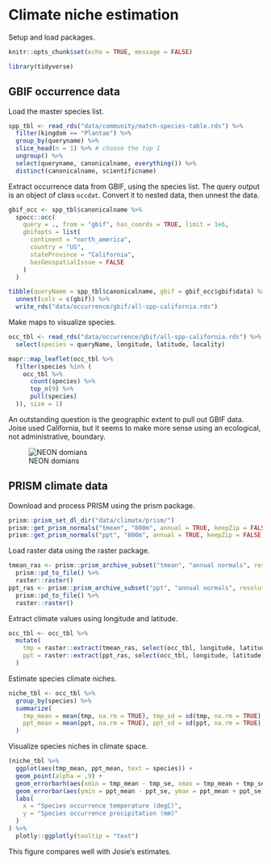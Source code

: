 # Climate niche estimation

Setup and load packages.

```r
knitr::opts_chunk$set(echo = TRUE, message = FALSE)
```

```r
library(tidyverse)
```

## GBIF occurrence data

Load the master species list.

```r
spp_tbl <- read_rds("data/community/match-species-table.rds") %>%
  filter(kingdom == "Plantae") %>%
  group_by(queryname) %>%
  slice_head(n = 1) %>% # choose the top 1
  ungroup() %>%
  select(queryname, canonicalname, everything()) %>%
  distinct(canonicalname, scientificname)
```

Extract occurrence data from GBIF, using the species list. The query output is an object of class `occdat`. Convert it to nested data, then unnest the data.

```r
gbif_occ <- spp_tbl$canonicalname %>%
  spocc::occ(
    query = ., from = "gbif", has_coords = TRUE, limit = 1e6,
    gbifopts = list(
      continent = "north_america",
      country = "US",
      stateProvince = "California",
      hasGeospatialIssue = FALSE
    )
  )

tibble(queryName = spp_tbl$canonicalname, gbif = gbif_occ$gbif$data) %>%
  unnest(cols = c(gbif)) %>%
  write_rds("data/occurrence/gbif/all-spp-california.rds")
```

Make maps to visualize species.

```r
occ_tbl <- read_rds("data/occurrence/gbif/all-spp-california.rds") %>%
  select(species = queryName, longitude, latitude, locality)
```

```r
mapr::map_leaflet(occ_tbl %>%
  filter(species %in% (
    occ_tbl %>%
      count(species) %>%
      top_n(9) %>%
      pull(species)
  )), size = 1)
```

An outstanding question is the geographic extent to pull out GBIF data. Joise used California, but it seems to make more sense using an ecological, not administrative, boundary.

![NEON domians](images/neon-domains.png)

## PRISM climate data

Download and process PRISM using the prism package.

```r
prism::prism_set_dl_dir("data/climate/prism/")
prism::get_prism_normals("tmean", "800m", annual = TRUE, keepZip = FALSE)
prism::get_prism_normals("ppt", "800m", annual = TRUE, keepZip = FALSE)
```

Load raster data using the raster package.

```r
tmean_ras <- prism::prism_archive_subset("tmean", "annual normals", resolution = "800m") %>%
  prism::pd_to_file() %>%
  raster::raster()
ppt_ras <- prism::prism_archive_subset("ppt", "annual normals", resolution = "800m") %>%
  prism::pd_to_file() %>%
  raster::raster()
```

Extract climate values using longitude and latitude.

```r
occ_tbl <- occ_tbl %>%
  mutate(
    tmp = raster::extract(tmean_ras, select(occ_tbl, longitude, latitude)),
    ppt = raster::extract(ppt_ras, select(occ_tbl, longitude, latitude))
  )
```

Estimate species climate niches.

```r
niche_tbl <- occ_tbl %>%
  group_by(species) %>%
  summarize(
    tmp_mean = mean(tmp, na.rm = TRUE), tmp_sd = sd(tmp, na.rm = TRUE), tmp_se = plotrix::std.error(tmp, na.rm = TRUE),
    ppt_mean = mean(ppt, na.rm = TRUE), ppt_sd = sd(ppt, na.rm = TRUE), ppt_se = plotrix::std.error(ppt, na.rm = TRUE)
  )
```

Visualize species niches in climate space.

```r
(niche_tbl %>%
  ggplot(aes(tmp_mean, ppt_mean, text = species)) +
  geom_point(alpha = .9) +
  geom_errorbarh(aes(xmin = tmp_mean - tmp_se, xmax = tmp_mean + tmp_se), alpha = .3) +
  geom_errorbar(aes(ymin = ppt_mean - ppt_se, ymax = ppt_mean + ppt_se), alpha = .3) +
  labs(
    x = "Species occurrence temperature (degC)",
    y = "Species occurrence precipitation (mm)"
  )
) %>%
  plotly::ggplotly(tooltip = "text")
```

This figure compares well with Josie's estimates. 

